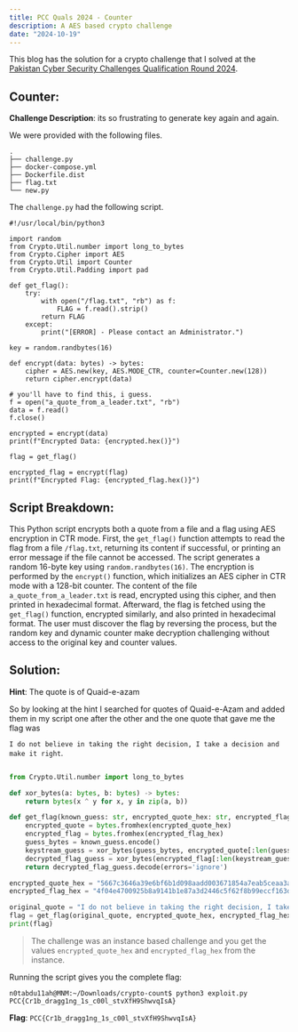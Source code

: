 ```yaml
---
title: PCC Quals 2024 - Counter
description: A AES based crypto challenge
date: "2024-10-19"
---
```


This blog has the solution for a crypto challenge that I solved at the [Pakistan Cyber Security Challenges Qualification Round 2024](https://ctf-pcc.nccs.pk/).

## Counter:
**Challenge Description**: its so frustrating to generate key again and again. 

We were provided with the following files.

```console
.
├── challenge.py
├── docker-compose.yml
├── Dockerfile.dist
├── flag.txt
└── new.py
```

The `challenge.py` had the following script.

```
#!/usr/local/bin/python3

import random
from Crypto.Util.number import long_to_bytes
from Crypto.Cipher import AES
from Crypto.Util import Counter
from Crypto.Util.Padding import pad

def get_flag():
    try:
        with open("/flag.txt", "rb") as f:
            FLAG = f.read().strip()
        return FLAG
    except:
        print("[ERROR] - Please contact an Administrator.")

key = random.randbytes(16)

def encrypt(data: bytes) -> bytes:
    cipher = AES.new(key, AES.MODE_CTR, counter=Counter.new(128))
    return cipher.encrypt(data)

# you'll have to find this, i guess.
f = open("a_quote_from_a_leader.txt", "rb")
data = f.read()
f.close()

encrypted = encrypt(data)
print(f"Encrypted Data: {encrypted.hex()}")

flag = get_flag()

encrypted_flag = encrypt(flag)
print(f"Encrypted Flag: {encrypted_flag.hex()}")
```

## Script Breakdown:
This Python script encrypts both a quote from a file and a flag using AES encryption in CTR mode. First, the `get_flag()` function attempts to read the flag from a file `/flag.txt`, returning its content if successful, or printing an error message if the file cannot be accessed. The script generates a random 16-byte key using `random.randbytes(16)`. The encryption is performed by the `encrypt()` function, which initializes an AES cipher in CTR mode with a 128-bit counter. The content of the file `a_quote_from_a_leader.txt` is read, encrypted using this cipher, and then printed in hexadecimal format. Afterward, the flag is fetched using the `get_flag()` function, encrypted similarly, and also printed in hexadecimal format. The user must discover the flag by reversing the process, but the random key and dynamic counter make decryption challenging without access to the original key and counter values.

## Solution:
**Hint**: The quote is of Quaid-e-azam

So by looking at the hint I searched for quotes of Quaid-e-Azam and added them in my script one after the other and the one quote that gave me the flag was 

`I do not believe in taking the right decision, I take a decision and make it right`.

```python

from Crypto.Util.number import long_to_bytes

def xor_bytes(a: bytes, b: bytes) -> bytes:
    return bytes(x ^ y for x, y in zip(a, b))

def get_flag(known_guess: str, encrypted_quote_hex: str, encrypted_flag_hex: str):
    encrypted_quote = bytes.fromhex(encrypted_quote_hex)
    encrypted_flag = bytes.fromhex(encrypted_flag_hex)
    guess_bytes = known_guess.encode()
    keystream_guess = xor_bytes(guess_bytes, encrypted_quote[:len(guess_bytes)])
    decrypted_flag_guess = xor_bytes(encrypted_flag[:len(keystream_guess)], keystream_guess)
    return decrypted_flag_guess.decode(errors='ignore')

encrypted_quote_hex = "5667c3646a39e6bf6b1d098aadd003671854a7eab5ceaa3ad1ba21a9754cded388dc883114f7b1ee9aafb360c2d7ca48e8974903636a3f39b623784e344404bd8c29e178d08b033534848bf408e55f8292586f"
encrypted_flag_hex = "4f04e4700925b8a9141b1e87a3d2446c5f62f8b99eccf163d38272a96b7198e9d8e8883242e29dfeb2a1"

original_quote = "I do not believe in taking the right decision, I take a decision and make it right."
flag = get_flag(original_quote, encrypted_quote_hex, encrypted_flag_hex)
print(flag)
```

> The challenge was an instance based challenge and you get the values `encrypted_quote_hex` and `encrypted_flag_hex` from the instance.

Running the script gives you the complete flag:

```console
n0tabdu11ah@MNM:~/Downloads/crypto-count$ python3 exploit.py 
PCC{Cr1b_dragg1ng_1s_c00l_stvXfH9ShwvqIsA}
```

**Flag**: `PCC{Cr1b_dragg1ng_1s_c00l_stvXfH9ShwvqIsA}`
